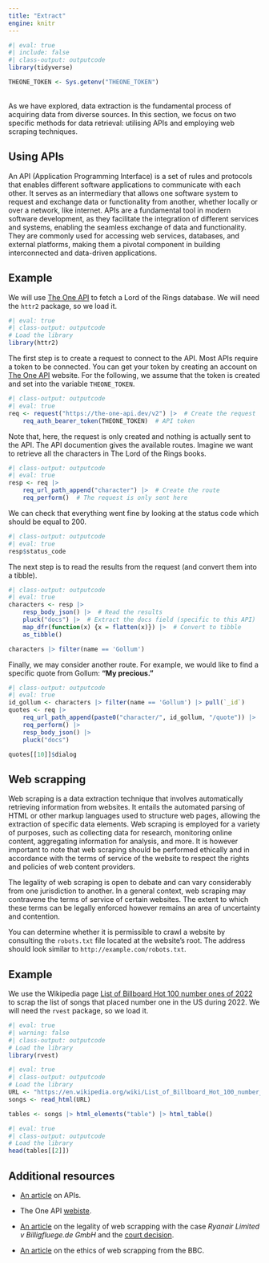```yaml
---
title: "Extract"
engine: knitr
---
```


```r
#| eval: true
#| include: false
#| class-output: outputcode
library(tidyverse)

THEONE_TOKEN <- Sys.getenv("THEONE_TOKEN")
```

<br>
As we have explored, data extraction is the fundamental process of acquiring data from diverse sources. In this section, we focus on two specific methods for data retrieval: utilising APIs and employing web scraping techniques.

## Using APIs

An API (Application Programming Interface) is a set of rules and protocols that enables different software applications to communicate with each other. It serves as an intermediary that allows one software system to request and exchange data or functionality from another, whether locally or over a network, like internet. APIs are a fundamental tool in modern software development, as they facilitate the integration of different services and systems, enabling the seamless exchange of data and functionality. They are commonly used for accessing web services, databases, and external platforms, making them a pivotal component in building interconnected and data-driven applications.

::: {.callout-note appearance="simple"}

## Example

We will use [The One API](https://the-one-api.dev) to fetch a Lord of the Rings database. We will need the `httr2` package, so we load it.

```r
#| eval: true
#| class-output: outputcode
# Load the library
library(httr2)
```

The first step is to create a request to connect to the API. Most APIs require a token to be connected. You can get your token by creating an account on [The One API](https://the-one-api.dev) website. For the following, we assume that the token is created and set into the variable `THEONE_TOKEN`.

```r
#| class-output: outputcode
#| eval: true
req <- request("https://the-one-api.dev/v2") |>  # Create the request
    req_auth_bearer_token(THEONE_TOKEN)  # API token
```

Note that, here, the request is only created and nothing is actually sent to the API. The API documention gives the available routes. Imagine we want to retrieve all the characters in The Lord of the Rings books.

```r
#| class-output: outputcode
#| eval: true
resp <- req |>  
    req_url_path_append("character") |>  # Create the route
    req_perform()  # The request is only sent here
```

We can check that everything went fine by looking at the status code which should be equal to $200$.

```r
#| class-output: outputcode
#| eval: true
resp$status_code
```

The next step is to read the results from the request (and convert them into a tibble).

```r
#| class-output: outputcode
#| eval: true
characters <- resp |> 
    resp_body_json() |>  # Read the results
    pluck("docs") |>  # Extract the docs field (specific to this API)
    map_dfr(function(x) {x = flatten(x)}) |>  # Convert to tibble
    as_tibble()

characters |> filter(name == 'Gollum')
```

Finally, we may consider another route. For example, we would like to find a specific quote from Gollum: **"My precious."**

```r
#| class-output: outputcode
#| eval: true
id_gollum <- characters |> filter(name == 'Gollum') |> pull(`_id`)
quotes <- req |>
    req_url_path_append(paste0("character/", id_gollum, "/quote")) |> 
    req_perform() |> 
    resp_body_json() |> 
    pluck("docs")

quotes[[10]]$dialog
```

:::

## Web scrapping

Web scraping is a data extraction technique that involves automatically retrieving information from websites. It entails the automated parsing of HTML or other markup languages used to structure web pages, allowing the extraction of specific data elements. Web scraping is employed for a variety of purposes, such as collecting data for research, monitoring online content, aggregating information for analysis, and more. It is however important to note that web scraping should be performed ethically and in accordance with the terms of service of the website to respect the rights and policies of web content providers.

::: {.callout-note appearance="simple"}
The legality of web scraping is open to debate and can vary considerably from one jurisdiction to another. In a general context, web scraping may contravene the terms of service of certain websites. The extent to which these terms can be legally enforced however remains an area of uncertainty and contention.
:::

::: {.callout-note appearance="simple"}
You can determine whether it is permissible to crawl a website by consulting the `robots.txt` file located at the website's root. The address should look similar to `http://example.com/robots.txt`.
:::

::: {.callout-note appearance="simple"}

## Example

We use the Wikipedia page [List of Billboard Hot 100 number ones of 2022](https://en.wikipedia.org/wiki/List_of_Billboard_Hot_100_number_ones_of_2022) to scrap the list of songs that placed number one in the US during 2022. We will need the `rvest` package, so we load it.

```r
#| eval: true
#| warning: false
#| class-output: outputcode
# Load the library
library(rvest)
```

```r
#| eval: true
#| class-output: outputcode
# Load the library
URL <- "https://en.wikipedia.org/wiki/List_of_Billboard_Hot_100_number_ones_of_2022"
songs <- read_html(URL)

tables <- songs |> html_elements("table") |> html_table()

```

```r
#| eval: true
#| class-output: outputcode
# Load the library
head(tables[[2]])
```

:::


## Additional resources

* [An article](https://www.infoworld.com/article/3269878/what-is-an-api-application-programming-interfaces-explained.html) on APIs.

* The One API [webiste](https://the-one-api.dev).

* [An article](https://web.archive.org/web/20120624103316/http://www.lkshields.ie/htmdocs/publications/newsletters/update26/update26_03.htm) on the legality of web scrapping with the case *Ryanair Limited v Billigfluege.de GmbH* and the [court decision](http://www.bailii.org/ie/cases/IEHC/2010/H47.html).

* [An article](https://www.bbc.com/news/technology-23988890) on the ethics of web scrapping from the BBC.